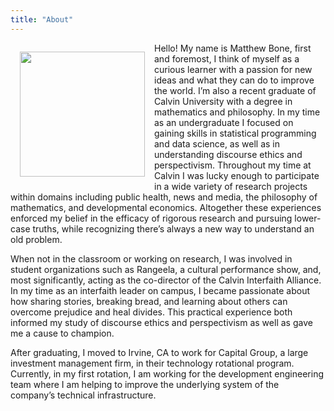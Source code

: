 ```yaml
---
title: "About"
---
```


<div style="float:left;position:relative;vertical-align:left;margin:0px 15px">
<img src="homePage/profile.png" width="200">
</div>

Hello! My name is Matthew Bone, first and foremost, I think of myself as a curious learner with a passion for new ideas and what they can do to improve the world. I'm also a recent graduate of Calvin University with a degree in mathematics and philosophy. In my time as an undergraduate I focused on gaining skills in statistical programming and data science, as well as in understanding discourse ethics and perspectivism. Throughout my time at Calvin I was lucky enough to participate in a wide variety of research projects within domains including public health, news and media, the philosophy of mathematics, and developmental economics. Altogether these experiences enforced my belief in the efficacy of rigorous research and pursuing lower-case truths, while recognizing there's always a new way to understand an old problem. 

When not in the classroom or working on research, I was involved in student organizations such as Rangeela, a cultural performance show, and, most significantly, acting as the co-director of the Calvin Interfaith Alliance. In my time as an interfaith leader on campus, I became passionate about how sharing stories, breaking bread, and learning about others can overcome prejudice and heal divides. This practical experience both informed my study of discourse ethics and perspectivism as well as gave me a cause to champion.

After graduating, I moved to Irvine, CA to work for Capital Group, a large investment management firm, in their technology rotational program. Currently, in my first rotation, I am working for the development engineering team where I am helping to improve the underlying system of the company's technical infrastructure.